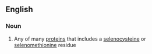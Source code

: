 {{also|Selenoprotein}}
==English==

===Noun===
{{wikipedia}}
{{en-noun}}

# {{label|en|protein}} Any of many [[protein]]s that includes a [[selenocysteine]] or [[selenomethionine]] residue